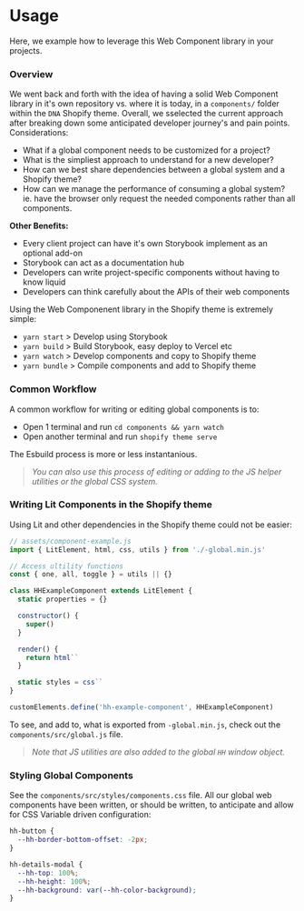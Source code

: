
<Meta title="Usage" />

# Usage

Here, we example how to leverage this Web Component library in your projects.

### Overview

We went back and forth with the idea of having a solid Web Component library in it's own repository vs. where it is today, in a `components/` folder within the `DNA` Shopify theme. Overall, we sselected the current approach after breaking down some anticipated developer journey's and pain points. Considerations:

- What if a global component needs to be customized for a project?
- What is the simpliest approach to understand for a new developer?
- How can we best share dependencies between a global system and a Shopify theme?
- How can we manage the performance of consuming a global system? ie. have the browser only request the needed components rather than all components.

**Other Benefits:**

- Every client project can have it's own Storybook implement as an optional add-on
- Storybook can act as a documentation hub
- Developers can write project-specific components without having to know liquid
- Developers can think carefully about the APIs of their web components

Using the Web Componenent library in the Shopify theme is extremely simple:

- `yarn start` > Develop using Storybook
- `yarn build` > Build Storybook, easy deploy to Vercel etc
- `yarn watch` > Develop components and copy to Shopify theme
- `yarn bundle` > Compile components and add to Shopify theme

### Common Workflow

A common workflow for writing or editing global components is to:

- Open 1 terminal and run `cd components && yarn watch`
- Open another terminal and run `shopify theme serve`

The Esbuild process is more or less instantanious.

> _You can also use this process of editing or adding to the JS helper utilities or the global CSS system._

### Writing Lit Components in the Shopify theme

Using Lit and other dependencies in the Shopify theme could not be easier:

```js
// assets/component-example.js
import { LitElement, html, css, utils } from './-global.min.js'

// Access ultility functions
const { one, all, toggle } = utils || {}

class HHExampleComponent extends LitElement {
  static properties = {}

  constructor() {
    super()
  }

  render() {
    return html``
  }

  static styles = css``
}

customElements.define('hh-example-component', HHExampleComponent)
```

To see, and add to, what is exported from `-global.min.js`, check out the `components/src/global.js` file.

> _Note that JS utilities are also added to the global `HH` window object._

### Styling Global Components

See the `components/src/styles/components.css` file. All our global web components have been written, or should be written, to anticipate and allow for CSS Variable driven configuration:

```css
hh-button {
  --hh-border-bottom-offset: -2px;
}

hh-details-modal {
  --hh-top: 100%;
  --hh-height: 100%;
  --hh-background: var(--hh-color-background);
}
```
